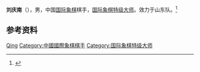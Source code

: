 {{Infobox chess biography
| name        = 刘庆南
| image       = 
| caption     = 
| birthname   = 
| nickname    = 
| country     = {{PRC}}
| birth_date  = {{birth year and age|1992}}
| birth_place = 
| death_date  = 
| death_place = 
| title       = [[国际象棋特级大师|国际象棋特级大师]]（2015年）
| worldchampion = 
| rating      = 
| peakrating  = 2525
| FideID      = 8603294
}}
'''刘庆南'''（{{bd|1992年|}}），男，中国[[国际象棋|国际象棋]]棋手，[[国际象棋特级大师|国际象棋特级大师]]。效力于山东队。<ref>{{Cite web|title=Qingnan Liu chess games|url=https://www.365chess.com/players/Qingnan_Liu|accessdate=2020-12-15|work=365Chess|archive-date=2019-04-04|archive-url=https://web.archive.org/web/20190404093126/https://www.365chess.com/players/Qingnan_Liu|dead-url=no}}</ref>

== 参考资料 ==
{{reflist}}

{{中国人物小作品}}
{{中国国际象棋特级大师}}

{{Authority control}}
{{DEFAULTSORT:Liu刘}}
[[Category:刘姓|Qing]]
[[Category:中國國際象棋棋手|Category:中國國際象棋棋手]]
[[Category:国际象棋特级大师|Category:国际象棋特级大师]]